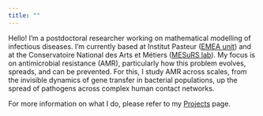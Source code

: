 ```yaml
---
title: ""
---
```


Hello! I'm a postdoctoral researcher working on mathematical modelling of infectious diseases.
I'm currently based at Institut Pasteur ([EMEA unit](https://research.pasteur.fr/fr/team/epidemiology-and-modelling-of-bacterial-escape-to-antimicrobials/)) and at the Conservatoire National des Arts et Métiers ([MESuRS lab](https://mesurs.cnam.fr/)).
My focus is on antimicrobial resistance (AMR), particularly how this problem evolves, spreads, and can be prevented.
For this, I study AMR across scales, from the invisible dynamics of gene transfer in bacterial populations, up the spread of pathogens across complex human contact networks.

For more information on what I do, please refer to my [Projects](./projects.html) page.

